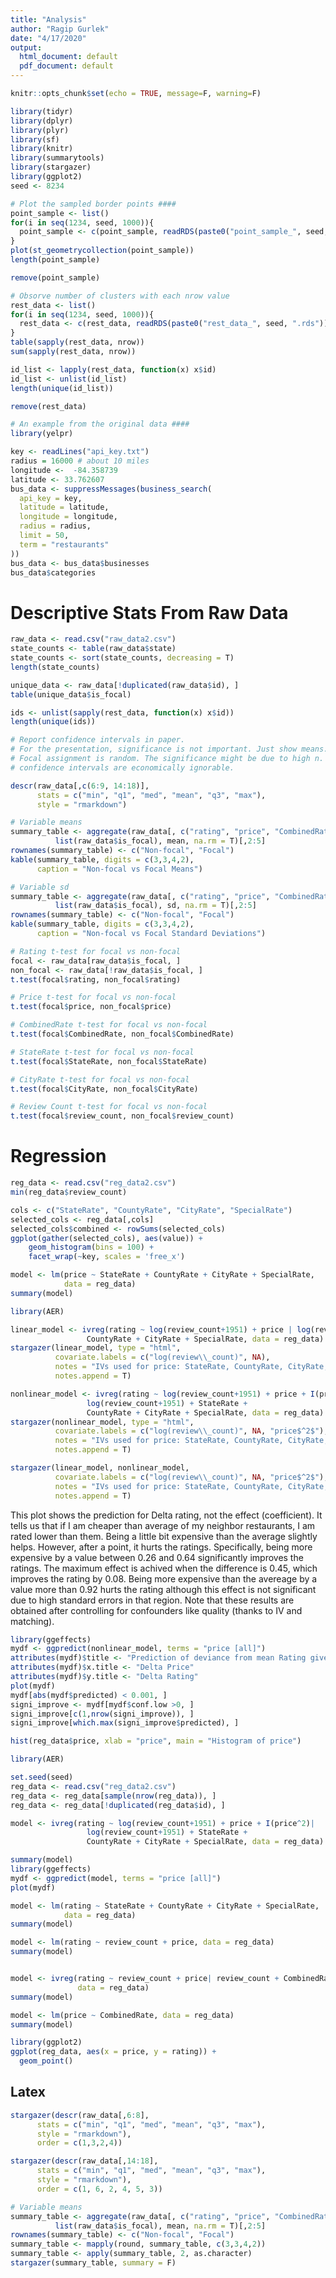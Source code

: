 ```yaml
---
title: "Analysis"
author: "Ragip Gurlek"
date: "4/17/2020"
output:
  html_document: default
  pdf_document: default
---
```


```r
knitr::opts_chunk$set(echo = TRUE, message=F, warning=F)
```

```r
library(tidyr)
library(dplyr)
library(plyr)
library(sf)
library(knitr)
library(summarytools)
library(stargazer)
library(ggplot2)
seed <- 8234
```


```r
# Plot the sampled border points ####
point_sample <- list()
for(i in seq(1234, seed, 1000)){
  point_sample <- c(point_sample, readRDS(paste0("point_sample_", seed, ".rds")))
}
plot(st_geometrycollection(point_sample))
length(point_sample)

remove(point_sample)
```

```r
# Obsorve number of clusters with each nrow value
rest_data <- list()
for(i in seq(1234, seed, 1000)){
  rest_data <- c(rest_data, readRDS(paste0("rest_data_", seed, ".rds")))
}
table(sapply(rest_data, nrow))
sum(sapply(rest_data, nrow))

id_list <- lapply(rest_data, function(x) x$id)
id_list <- unlist(id_list)
length(unique(id_list))

remove(rest_data)
```

```r
# An example from the original data ####
library(yelpr)

key <- readLines("api_key.txt")
radius = 16000 # about 10 miles
longitude <-  -84.358739
latitude <- 33.762607
bus_data <- suppressMessages(business_search(
  api_key = key,
  latitude = latitude,
  longitude = longitude,
  radius = radius,
  limit = 50,
  term = "restaurants"
))
bus_data <- bus_data$businesses
bus_data$categories
```

# Descriptive Stats From Raw Data

```r
raw_data <- read.csv("raw_data2.csv")
state_counts <- table(raw_data$state)
state_counts <- sort(state_counts, decreasing = T)
length(state_counts)
```

```r
unique_data <- raw_data[!duplicated(raw_data$id), ]
table(unique_data$is_focal)

ids <- unlist(sapply(rest_data, function(x) x$id))
length(unique(ids))
```

```r
# Report confidence intervals in paper.
# For the presentation, significance is not important. Just show means. The 
# Focal assignment is random. The significance might be due to high n. The 
# confidence intervals are economically ignorable.
```

```r
descr(raw_data[,c(6:9, 14:18)],
      stats = c("min", "q1", "med", "mean", "q3", "max"),
      style = "rmarkdown")
```


```r
# Variable means
summary_table <- aggregate(raw_data[, c("rating", "price", "CombinedRate", "review_count")],
          list(raw_data$is_focal), mean, na.rm = T)[,2:5]
rownames(summary_table) <- c("Non-focal", "Focal")
kable(summary_table, digits = c(3,3,4,2),
      caption = "Non-focal vs Focal Means")
```

```r
# Variable sd
summary_table <- aggregate(raw_data[, c("rating", "price", "CombinedRate", "review_count")],
          list(raw_data$is_focal), sd, na.rm = T)[,2:5]
rownames(summary_table) <- c("Non-focal", "Focal")
kable(summary_table, digits = c(3,3,4,2),
      caption = "Non-focal vs Focal Standard Deviations")
```

```r
# Rating t-test for focal vs non-focal
focal <- raw_data[raw_data$is_focal, ]
non_focal <- raw_data[!raw_data$is_focal, ]
t.test(focal$rating, non_focal$rating)
```

```r
# Price t-test for focal vs non-focal
t.test(focal$price, non_focal$price)
```

```r
# CombinedRate t-test for focal vs non-focal
t.test(focal$CombinedRate, non_focal$CombinedRate)
```

```r
# StateRate t-test for focal vs non-focal
t.test(focal$StateRate, non_focal$StateRate)
```

```r
# CityRate t-test for focal vs non-focal
t.test(focal$CityRate, non_focal$CityRate)
```

```r
# Review Count t-test for focal vs non-focal
t.test(focal$review_count, non_focal$review_count)
```

# Regression

```r
reg_data <- read.csv("reg_data2.csv")
min(reg_data$review_count)
```

```r
cols <- c("StateRate", "CountyRate", "CityRate", "SpecialRate")
selected_cols <- reg_data[,cols]
selected_cols$combined <- rowSums(selected_cols)
ggplot(gather(selected_cols), aes(value)) + 
    geom_histogram(bins = 100) + 
    facet_wrap(~key, scales = 'free_x')
```

```r
model <- lm(price ~ StateRate + CountyRate + CityRate + SpecialRate,
            data = reg_data)
summary(model)
```


```r
library(AER)

linear_model <- ivreg(rating ~ log(review_count+1951) + price | log(review_count+1951) + StateRate +
                 CountyRate + CityRate + SpecialRate, data = reg_data)
stargazer(linear_model, type = "html",
          covariate.labels = c("log(review\\_count)", NA),
          notes = "IVs used for price: StateRate, CountyRate, CityRate, SpecialRate",
          notes.append = T)
```

```r
nonlinear_model <- ivreg(rating ~ log(review_count+1951) + price + I(price^2)|
                 log(review_count+1951) + StateRate +
                 CountyRate + CityRate + SpecialRate, data = reg_data)
stargazer(nonlinear_model, type = "html",
          covariate.labels = c("log(review\\_count)", NA, "price$^2$"),
          notes = "IVs used for price: StateRate, CountyRate, CityRate, SpecialRate",
          notes.append = T)
```

```r
stargazer(linear_model, nonlinear_model,
          covariate.labels = c("log(review\\_count)", NA, "price$^2$"),
          notes = "IVs used for price: StateRate, CountyRate, CityRate, SpecialRate",
          notes.append = T)
```

This plot shows the prediction for Delta rating, not the effect (coefficient).
It tells us that if I am cheaper than average of my neighbor restaurants,
I am rated lower than them. Being a little bit expensive than the average slightly helps.
However, after a point, it hurts the ratings. Specifically, being more expensive
by a value between 0.26 and 0.64 significantly improves the ratings. The maximum effect
is achived when the difference is 0.45, which improves the rating by 0.08.
Being more expensive than the avereage by a value more than 0.92 hurts the rating
although this effect is not significant due to high standard errors in that
region.
Note that these results are obtained after controlling for confounders like quality
(thanks to IV and matching).

```r
library(ggeffects)
mydf <- ggpredict(nonlinear_model, terms = "price [all]")
attributes(mydf)$title <- "Prediction of deviance from mean Rating given deviance from mean Price"
attributes(mydf)$x.title <- "Delta Price"
attributes(mydf)$y.title <- "Delta Rating"
plot(mydf)
mydf[abs(mydf$predicted) < 0.001, ]
signi_improve <- mydf[mydf$conf.low >0, ]
signi_improve[c(1,nrow(signi_improve)), ]
signi_improve[which.max(signi_improve$predicted), ]
```

```r
hist(reg_data$price, xlab = "price", main = "Histogram of price")
```

```r
library(AER)

set.seed(seed)
reg_data <- read.csv("reg_data2.csv")
reg_data <- reg_data[sample(nrow(reg_data)), ]
reg_data <- reg_data[!duplicated(reg_data$id), ]

model <- ivreg(rating ~ log(review_count+1951) + price + I(price^2)|
                 log(review_count+1951) + StateRate +
                 CountyRate + CityRate + SpecialRate, data = reg_data)

summary(model)
library(ggeffects)
mydf <- ggpredict(model, terms = "price [all]")
plot(mydf)
```

```r
model <- lm(rating ~ StateRate + CountyRate + CityRate + SpecialRate,
            data = reg_data)
summary(model)

model <- lm(rating ~ review_count + price, data = reg_data)
summary(model)


model <- ivreg(rating ~ review_count + price| review_count + CombinedRate,
               data = reg_data)
summary(model)

model <- lm(price ~ CombinedRate, data = reg_data)
summary(model)

library(ggplot2)
ggplot(reg_data, aes(x = price, y = rating)) +
  geom_point()

```


## Latex

```r
stargazer(descr(raw_data[,6:8],
      stats = c("min", "q1", "med", "mean", "q3", "max"),
      style = "rmarkdown"),
      order = c(1,3,2,4))
```

```r
stargazer(descr(raw_data[,14:18],
      stats = c("min", "q1", "med", "mean", "q3", "max"),
      style = "rmarkdown"),
      order = c(1, 6, 2, 4, 5, 3))
```

```r
# Variable means
summary_table <- aggregate(raw_data[, c("rating", "price", "CombinedRate", "review_count")],
          list(raw_data$is_focal), mean, na.rm = T)[,2:5]
rownames(summary_table) <- c("Non-focal", "Focal")
summary_table <- mapply(round, summary_table, c(3,3,4,2))
summary_table <- apply(summary_table, 2, as.character)
stargazer(summary_table, summary = F)
```




